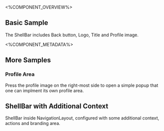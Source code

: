 
<%COMPONENT_OVERVIEW%>

## Basic Sample
The ShellBar includes Back button, Logo, Title and Profile image.

<Basic />

<%COMPONENT_METADATA%>

## More Samples

### Profile Area
Press the profile image on the right-most side to open a simple popup that one can implment its own profile area.

<Advanced />

## ShellBar with Additional Context
ShellBar inside NavigationLayout, configured with some additional context, actions and branding area.
<WithAdditionalContext />